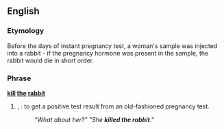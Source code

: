 ==English==

===Etymology===
Before the days of instant pregnancy test, a woman's sample was injected into a rabbit - if the pregnancy hormone was present in the sample, the rabbit would die in short order.

===Phrase===
'''[[kill]] [[the]] [[rabbit]]'''
# {{dated}}, {{idiom}}: to get a positive test result from an old-fashioned pregnancy test.
#:''"What about her?"  "She '''killed the rabbit'''."''